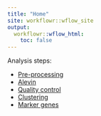 ```yaml
---
title: "Home"
site: workflowr::wflow_site
output:
  workflowr::wflow_html:
    toc: false
---
```


Analysis steps:

* [Pre-processing](01-preprocessing.html)
* [Alevin](01B-alevin.html)
* [Quality control](02-quality-control.html)
* [Clustering](03-clustering.html)
* [Marker genes](04-marker-genes.html)

